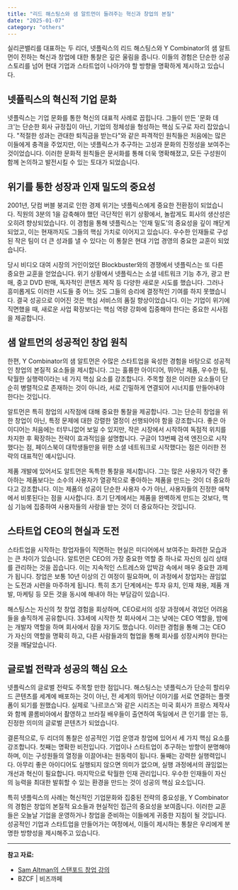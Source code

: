 ```yaml
---
title: "리드 해스팅스와 샘 알트먼이 들려주는 혁신과 창업의 본질"
date: "2025-01-07"
category: "others"
---
```


실리콘밸리를 대표하는 두 리더, 넷플릭스의 리드 해스팅스와 Y Combinator의 샘 알트먼이 전하는 혁신과 창업에 대한 통찰은 깊은 울림을 줍니다. 이들의 경험은 단순한 성공 스토리를 넘어 현대 기업과 스타트업이 나아가야 할 방향을 명확하게 제시하고 있습니다.

## 넷플릭스의 혁신적 기업 문화

넷플릭스는 기업 문화를 통한 혁신의 대표적 사례로 꼽힙니다. 그들이 만든 '문화 데크'는 단순한 회사 규정집이 아닌, 기업의 정체성을 형성하는 핵심 도구로 자리 잡았습니다. "적절한 성과는 관대한 퇴직금을 받는다"와 같은 파격적인 원칙들은 처음에는 많은 이들에게 충격을 주었지만, 이는 넷플릭스가 추구하는 고성과 문화의 진정성을 보여주는 것이었습니다. 이러한 문화적 원칙들은 문서화를 통해 더욱 명확해졌고, 모든 구성원이 함께 논의하고 발전시킬 수 있는 토대가 되었습니다.

## 위기를 통한 성장과 인재 밀도의 중요성

2001년, 닷컴 버블 붕괴로 인한 경제 위기는 넷플릭스에게 중요한 전환점이 되었습니다. 직원의 3분의 1을 감축해야 했던 극단적인 위기 상황에서, 놀랍게도 회사의 생산성은 오히려 향상되었습니다. 이 경험을 통해 넷플릭스는 '인재 밀도'의 중요성을 깊이 깨닫게 되었고, 이는 현재까지도 그들의 핵심 가치로 이어지고 있습니다. 우수한 인재들로 구성된 작은 팀이 더 큰 성과를 낼 수 있다는 이 통찰은 현대 기업 경영의 중요한 교훈이 되었습니다.

당시 비디오 대여 시장의 거인이었던 Blockbuster와의 경쟁에서 넷플릭스는 또 다른 중요한 교훈을 얻었습니다. 위기 상황에서 넷플릭스는 소셜 네트워크 기능 추가, 광고 판매, 중고 DVD 판매, 독자적인 콘텐츠 제작 등 다양한 새로운 시도를 했습니다. 그러나 흥미롭게도 이러한 시도들 중 어느 것도 그들의 승리에 결정적인 기여를 하지 못했습니다. 결국 성공으로 이어진 것은 핵심 서비스의 품질 향상이었습니다. 이는 기업이 위기에 직면했을 때, 새로운 사업 확장보다는 핵심 역량 강화에 집중해야 한다는 중요한 시사점을 제공합니다.

## 샘 알트먼의 성공적인 창업 원칙

한편, Y Combinator의 샘 알트먼은 수많은 스타트업을 육성한 경험을 바탕으로 성공적인 창업의 본질적 요소들을 제시합니다. 그는 훌륭한 아이디어, 뛰어난 제품, 우수한 팀, 탁월한 실행력이라는 네 가지 핵심 요소를 강조합니다. 주목할 점은 이러한 요소들이 단순히 병렬적으로 존재하는 것이 아니라, 서로 긴밀하게 연결되어 시너지를 만들어내야 한다는 것입니다.

알트먼은 특히 창업의 시작점에 대해 중요한 통찰을 제공합니다. 그는 단순히 창업을 위한 창업이 아닌, 특정 문제에 대한 강렬한 열정이 선행되어야 함을 강조합니다. 좋은 아이디어는 처음에는 터무니없어 보일 수 있지만, 작은 시장에서 시작하여 독점적 위치를 차지한 후 확장하는 전략이 효과적임을 설명합니다. 구글이 13번째 검색 엔진으로 시작했다는 점, 페이스북이 대학생들만을 위한 소셜 네트워크로 시작했다는 점은 이러한 전략의 대표적인 예시입니다.

제품 개발에 있어서도 알트먼은 독특한 통찰을 제시합니다. 그는 많은 사용자가 약간 좋아하는 제품보다는 소수의 사용자가 열광적으로 좋아하는 제품을 만드는 것이 더 중요하다고 강조합니다. 이는 제품의 성공이 단순한 사용자 수가 아닌, 사용자들의 진정한 애착에서 비롯된다는 점을 시사합니다. 초기 단계에서는 제품을 완벽하게 만드는 것보다, 핵심 기능에 집중하여 사용자들의 사랑을 받는 것이 더 중요하다는 것입니다.

## 스타트업 CEO의 현실과 도전

스타트업을 시작하는 창업자들이 직면하는 현실은 미디어에서 보여주는 화려한 모습과는 큰 차이가 있습니다. 알트먼은 CEO의 가장 중요한 역할 중 하나로 자신의 심리 상태를 관리하는 것을 꼽습니다. 이는 지속적인 스트레스와 압박감 속에서 매우 중요한 과제가 됩니다. 창업은 보통 10년 이상의 긴 여정이 필요하며, 이 과정에서 창업자는 끊임없는 도전과 시련을 마주하게 됩니다. 특히 초기 단계에서는 투자 유치, 인재 채용, 제품 개발, 마케팅 등 모든 것을 동시에 해내야 하는 부담감이 있습니다.

해스팅스는 자신의 첫 창업 경험을 회상하며, CEO로서의 성장 과정에서 겪었던 어려움들을 솔직하게 공유합니다. 33세에 시작한 첫 회사에서 그는 낮에는 CEO 역할을, 밤에는 개발자 역할을 하며 회사에서 잠을 자기도 했습니다. 이러한 경험을 통해 그는 CEO가 자신의 역할을 명확히 하고, 다른 사람들과의 협업을 통해 회사를 성장시켜야 한다는 것을 깨달았습니다.

## 글로벌 전략과 성공의 핵심 요소

넷플릭스의 글로벌 전략도 주목할 만한 점입니다. 해스팅스는 넷플릭스가 단순히 할리우드 콘텐츠를 세계에 배포하는 것이 아닌, 전 세계의 뛰어난 이야기를 서로 연결하는 플랫폼이 되기를 원했습니다. 실제로 '나르코스'와 같은 시리즈는 미국 회사가 프랑스 제작사와 함께 콜롬비아에서 촬영하고 브라질 배우들이 출연하여 독일에서 큰 인기를 얻는 등, 진정한 의미의 글로벌 콘텐츠가 되었습니다.

결론적으로, 두 리더의 통찰은 성공적인 기업 운영과 창업에 있어서 세 가지 핵심 요소를 강조합니다. 첫째는 명확한 비전입니다. 기업이나 스타트업이 추구하는 방향이 분명해야 하며, 이는 구성원들의 열정을 이끌어내는 원동력이 됩니다. 둘째는 강력한 실행력입니다. 아무리 좋은 아이디어도 실행되지 않으면 의미가 없으며, 실행 과정에서의 끊임없는 개선과 혁신이 필요합니다. 마지막으로 탁월한 인재 관리입니다. 우수한 인재들이 자신의 능력을 최대한 발휘할 수 있는 환경을 만드는 것이 성공의 핵심 요소입니다.

특히 넷플릭스의 사례는 혁신적인 기업문화와 집중된 전략의 중요성을, Y Combinator의 경험은 창업의 본질적 요소들과 현실적인 접근의 중요성을 보여줍니다. 이러한 교훈들은 오늘날 기업을 운영하거나 창업을 준비하는 이들에게 귀중한 지침이 될 것입니다. 성공적인 기업과 스타트업을 만들어가는 여정에서, 이들이 제시하는 통찰은 우리에게 분명한 방향성을 제시해주고 있습니다.

---

**참고 자료:**

- [Sam Altman의 스탠포드 창업 강의](https://youtu.be/X6izsvLQmTs)
- BZCF | 비즈까페
